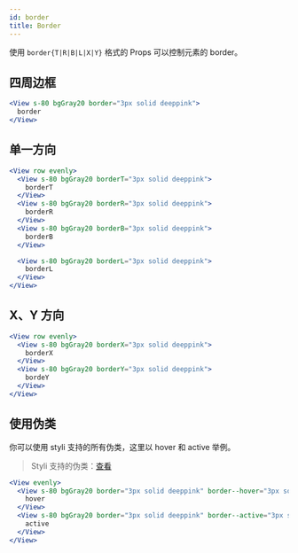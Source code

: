 ```yaml
---
id: border
title: Border
---
```


使用 `border{T|R|B|L|X|Y}` 格式的 Props 可以控制元素的 border。

## 四周边框

```jsx live
<View s-80 bgGray20 border="3px solid deeppink">
  border
</View>
```

## 单一方向

```jsx live
<View row evenly>
  <View s-80 bgGray20 borderT="3px solid deeppink">
    borderT
  </View>
  <View s-80 bgGray20 borderR="3px solid deeppink">
    borderR
  </View>
  <View s-80 bgGray20 borderB="3px solid deeppink">
    borderB
  </View>

  <View s-80 bgGray20 borderL="3px solid deeppink">
    borderL
  </View>
</View>
```

## X、Y 方向

```jsx live
<View row evenly>
  <View s-80 bgGray20 borderX="3px solid deeppink">
    borderX
  </View>
  <View s-80 bgGray20 borderY="3px solid deeppink">
    bordeY
  </View>
</View>
```

## 使用伪类

你可以使用 styli 支持的所有伪类，这里以 hover 和 active 举例。

> Styli 支持的伪类：[查看](/docs/pseudo)

```jsx live
<View evenly>
  <View s-80 bgGray20 border="3px solid deeppink" border--hover="3px solid yellowGreen">
    hover
  </View>
  <View s-80 bgGray20 border="3px solid deeppink" border--active="3px solid yellowGreen">
    active
  </View>
</View>
```
